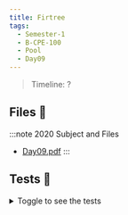 ```yaml
---
title: Firtree
tags:
  - Semester-1
  - B-CPE-100
  - Pool
  - Day09
---
```

> Timeline: ?


## Files 📂

:::note 2020 Subject and Files
- [Day09.pdf](https://github.com/Studio-17/Epitech-Subjects/raw/main/Semester-1/B-CPE-100/Pool/Day09/Day09.pdf)
:::

## Tests 🤖
<details>
  <summary>Toggle to see the tests</summary>
  <div>
Yo
  </div>
</details>

